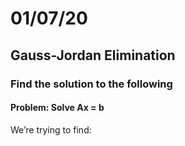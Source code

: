 # 01/07/20

## Gauss-Jordan Elimination

### Find the solution to the following
\begin{equation}
    \begin{cases} 
      -x_{1}  &+  &4x_{2} &+  &4x_{3} &=  &-4\\
      -x_{1}  &&& - &2x_{3} &=  &0\\ 
      -3x_{1} &&& - &4x_{3} &= &-4
    \end{cases}
\end{equation}

\begin{equation*}
A = 
\begin{pmatrix}
1 & 2 & 3 \\
4 & 5 & 6 \\
7 & 8 & 9
\end{pmatrix}
\end{equation*}

#### Problem: Solve Ax = b

\begin{equation*}
A = 
\begin{pmatrix}
-1 & 4 & -4 \\
-1 & 0 & -2 \\
-3 & 0 &-4 
\end{pmatrix}
\end{equation*}

\begin{equation*}
b = 
\begin{pmatrix}
-4\\
0\\
-4
\end{pmatrix}
\end{equation*}

We're trying to find:
\begin{equation*}
x = 
\begin{pmatrix}
x_{1}\\
x_{2}\\
x_{3}
\end{pmatrix}
\end{equation*}


